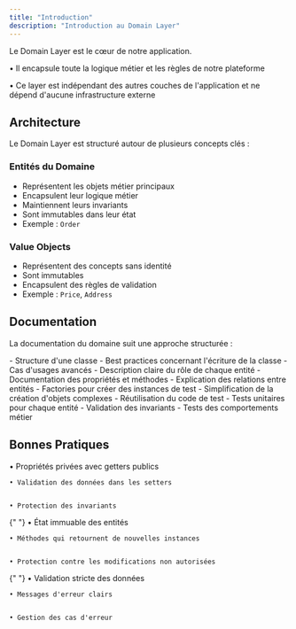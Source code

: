 ```yaml
---
title: "Introduction"
description: "Introduction au Domain Layer"
---
```


<Info>
  Le Domain Layer est le cœur de notre application.

• Il encapsule toute la logique métier et les règles de notre plateforme

• Ce layer est indépendant des autres couches de l'application et ne dépend d'aucune infrastructure externe

</Info>

## Architecture

Le Domain Layer est structuré autour de plusieurs concepts clés :

### Entités du Domaine

- Représentent les objets métier principaux
- Encapsulent leur logique métier
- Maintiennent leurs invariants
- Sont immutables dans leur état
- Exemple : `Order`

### Value Objects

- Représentent des concepts sans identité
- Sont immutables
- Encapsulent des règles de validation
- Exemple : `Price`, `Address`

## Documentation

La documentation du domaine suit une approche structurée :

<Steps>
  <Step title="Écriture des classes Entités">
    - Structure d'une classe - Best practices concernant l'écriture de la classe
    - Cas d'usages avancés
  </Step>
  <Step title="Documentation des Entités">
    - Description claire du rôle de chaque entité - Documentation des propriétés
    et méthodes - Explication des relations entre entités
  </Step>
  <Step title="Builders">
    - Factories pour créer des instances de test - Simplification de la création
    d'objets complexes - Réutilisation du code de test
  </Step>
  <Step title="Tests">
    - Tests unitaires pour chaque entité - Validation des invariants - Tests des
    comportements métier
  </Step>
</Steps>

## Bonnes Pratiques

<AccordionGroup>
  <Accordion icon="lock" title="Encapsulation">
    • Propriétés privées avec getters publics

    • Validation des données dans les setters


    • Protection des invariants

  </Accordion>
  
  {" "}
  <Accordion icon="shield" title="Immutabilité">
    • État immuable des entités

    • Méthodes qui retournent de nouvelles instances


    • Protection contre les modifications non autorisées

  </Accordion>
  
  {" "}
  <Accordion icon="check" title="Validation">
    • Validation stricte des données

    • Messages d'erreur clairs


    • Gestion des cas d'erreur

  </Accordion>
</AccordionGroup>
